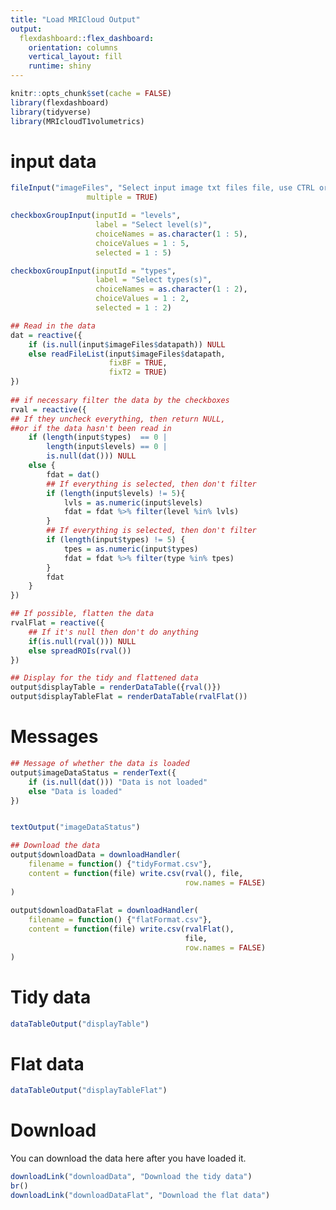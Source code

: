 ```yaml
---
title: "Load MRICloud Output"
output: 
  flexdashboard::flex_dashboard:
    orientation: columns
    vertical_layout: fill
    runtime: shiny
---
```



```r
knitr::opts_chunk$set(cache = FALSE)
library(flexdashboard)
library(tidyverse)
library(MRIcloudT1volumetrics)
```


input data {.sidebar}
===

```r
fileInput("imageFiles", "Select input image txt files file, use CTRL or Shift to select multiple files.", 
                 multiple = TRUE)

checkboxGroupInput(inputId = "levels", 
                   label = "Select level(s)",
                   choiceNames = as.character(1 : 5),
                   choiceValues = 1 : 5,
                   selected = 1 : 5)

checkboxGroupInput(inputId = "types", 
                   label = "Select types(s)",
                   choiceNames = as.character(1 : 2),
                   choiceValues = 1 : 2,
                   selected = 1 : 2)

## Read in the data
dat = reactive({
    if (is.null(input$imageFiles$datapath)) NULL
    else readFileList(input$imageFiles$datapath, 
                      fixBF = TRUE, 
                      fixT2 = TRUE)
})
    
## if necessary filter the data by the checkboxes
rval = reactive({
## If they uncheck everything, then return NULL, 
##or if the data hasn't been read in
    if (length(input$types)  == 0 |  
        length(input$levels) == 0 | 
        is.null(dat())) NULL
    else {
        fdat = dat()
        ## If everything is selected, then don't filter
        if (length(input$levels) != 5){
            lvls = as.numeric(input$levels)
            fdat = fdat %>% filter(level %in% lvls)
        }
        ## If everything is selected, then don't filter
        if (length(input$types) != 5) {
            tpes = as.numeric(input$types)
            fdat = fdat %>% filter(type %in% tpes)
        }
        fdat
    }
})

## If possible, flatten the data
rvalFlat = reactive({
    ## If it's null then don't do anything
    if(is.null(rval())) NULL
    else spreadROIs(rval())
})

## Display for the tidy and flattened data
output$displayTable = renderDataTable({rval()})
output$displayTableFlat = renderDataTable(rvalFlat())
```

Messages
===
```r
## Message of whether the data is loaded
output$imageDataStatus = renderText({
    if (is.null(dat())) "Data is not loaded"
    else "Data is loaded"
})


textOutput("imageDataStatus") 

## Download the data
output$downloadData = downloadHandler(
    filename = function() {"tidyFormat.csv"},
    content = function(file) write.csv(rval(), file, 
                                       row.names = FALSE)
)
    
output$downloadDataFlat = downloadHandler(
    filename = function() {"flatFormat.csv"},
    content = function(file) write.csv(rvalFlat(), 
                                       file, 
                                       row.names = FALSE)
)

```


Tidy data
===
```r
dataTableOutput("displayTable")
```

Flat data
===
```r
dataTableOutput("displayTableFlat")
```

Download
===
You can download the data here after you have loaded it.

```r
downloadLink("downloadData", "Download the tidy data")
br()
downloadLink("downloadDataFlat", "Download the flat data")
```
